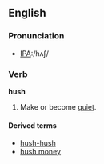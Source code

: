 ==English==

===Pronunciation===
*[[w:International Phonetic Alphabet|IPA]]:/hʌʃ/

===Verb===
'''hush'''
# Make or become [[quiet]].

====Derived terms====
*[[hush-hush]]
*[[hush money]]